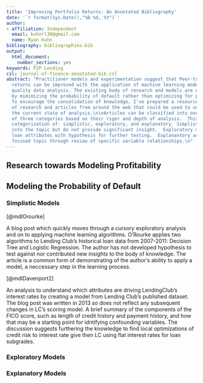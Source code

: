 ```yaml
---
title: 'Improving Portfolio Returns: An Annotated Bibliography'
date: '`r format(Sys.Date(),"%B %d, %Y")`'
author:
- affiliation: Independent
  email: kuhnrl30@gmail.com
  name: Ryan Kuhn
bibliography: bibliographies.bib
output: 
  html_document:
    number_sections: yes
keywords: P2P Lending
csl: journal-of-finance-annotated-bib.csl
abstract: "Practitioner models and experimentation suggest that Peer-to-Peer lending
  returns can be improved with the application of machine learning models and high
  quality data analysis. The existing body of research and models are generally focused on understanding the profitiability 
  by mimimizing the probability of default rather than optimizing for profitability. 
  To encourage the consolidation of knowledge, I've prepared a resource bibliography
  of research and articles from around the web that could be used to understand
  the current state of analysis.\n\nArticles can be classified into one
  of three categories based on their rigor and depth of analysis.  This bibliogrpahy puts forward the 
  categorization of- simplistic, exploratory, and explanatory. Simplistic models are early entries
  into the topic but do not provide significant insight.  Exploratory models give a methodical review of 
  loan attributes with hypothesis for further testing.  Explanantory articles seek to explain a narrowly 
  focused topic through review of specific variable relationships.\n"
---
```


## Research towards Modeling Profitability 


## Modeling the Probability of Default


### Simplistic Models

[@mdlOrourke]

A blog post which quickly moves through a cursory exploratory analysis and on to applying machine learning algorithms.  O'Rourke applies two algorithms to Lending Club's historical loan data from 2007-2011: Decision Tree and Logistic Regression.  The author has not developed hypothesis to test against nor contributed new insights to the body of knowledge. The article is a common form of demonstrating of the author's ability to apply a model, a neccessary step in the learning process.

[@mdlDavenport2]

An analysis to understand which attributes are driving LendingClub's interest rates by creating a model from Lending Club's published dataset. The blog post was written in 2013 so does not reflect any subsequent changes in LC's scoring model.  A brief summary of the components of the FICO score, such as length of credit history and payment history, and how that may be a starting point for idntifying confounding variables. The discussion suggests furthering the knowledge to find local optimizations of credit risk to interest rate give then LC using flat interest rates for loan subgrades.

### Exploratory Models  

### Explanatory  Models 

